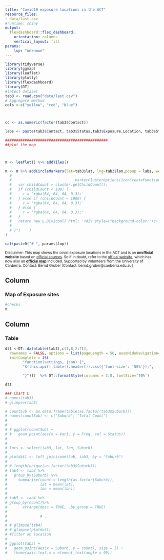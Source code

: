 ```yaml
---
title: "Covid19 exposure locations in the ACT"
resource_files:
- data/last.csv
#runtime: shiny
output:
  flexdashboard::flex_dashboard:
    orientation: columns
    vertical_layout: fill
params:
    lup: "unknown"
---
```


```r
library(tidyverse)
library(ggmap)
library(leaflet)
library(plotly)
library(flexdashboard)
library(DT)
#latest dataset
tab3 <- read.csv("data/last.csv")
# Aggregate method
cols <-c("yellow", "red", "blue")



cc <- as.numeric(factor(tab3$Contact))

labs <- paste(tab3$Contact, tab3$Status,tab3$Exposure.Location, tab3$Street, tab3$Suburb, tab3$Date,tab3$Arrival.Time, tab3$Departure.Time, tab3$doubles, sep="<br/>") 

###############################################
##plot the map



m <- leaflet() %>% addTiles()

m <- m %>% addCircleMarkers(lat=tab3$lat, lng=tab3$lon,popup = labs, weight=0.5, color = cols[cc], radius = 5 , fillOpacity = 0.8) %>% addCircleMarkers(lat=tab3$lat, lng=tab3$lon,popup = labs, weight=0.5, color = cols[cc], radius = 5 , fillOpacity = 0.8
  #                                                                                                                                                       , clusterOptions =  
  #                             markerClusterOptions(iconCreateFunction=JS("function (cluster) {    
  #   var childCount = cluster.getChildCount();  
  #   if (childCount < 100) {  
  #     c = 'rgba(64, 64, 64, 0.3);'
  #   } else if (childCount < 1000) {  
  #     c = 'rgba(64, 64, 64, 0.3);'  
  #   } else { 
  #     c = 'rgba(64, 64, 64, 0.3);'  
  #   }    
  #   return new L.DivIcon({ html: '<div style=\"background-color:'+c+'\"><span>' + childCount + '</span></div>', className: 'marker-cluster', iconSize: new L.Point(40, 40) });
  # 
  # }")    )
)
```

```r

cat(paste0("# ", params$lup))

```

<sup>Disclaimer: This map shows the covid exposure locations in the ACT and is an **unofficial website** based on [official sources](https://www.covid19.act.gov.au/act-status-and-response/act-covid-19-exposure-locations). So if in doubt, refer to the [offical website](https://www.covid19.act.gov.au/act-status-and-response/act-covid-19-exposure-locations), which has now also an [**official map**](https://www.covid19.act.gov.au/act-status-and-response/act-covid-19-exposure-locations/map#Map-of-ACT-exposure-locations) included. Supported by Volunteers from the University of Canberra. Contact: Bernd Gruber [Contact: bernd.gruber@canberra.edu.au]</sup>

Column {data-width=450}
-----------------------------------------------------------------------

### Map of Exposure sites

```r

#checks 
m


```

Column {data-width=350}
-----------------------------------------------------------------------

### Table

```r
dtt <-DT::datatable(tab3[,c(1,8,2:7)],
  rownames = FALSE, options = list(pageLength = 50, ausoHideNavigation=TRUE, 
  initComplete = JS(
        "function(settings, json) {",
        "$(this.api().table().header()).css({'font-size': '50%'});",

        "}")))  %>% DT::formatStyle(columns = 1:8, fontSize='70%') 

dtt

```



```r

### Chart C
# names(tab3)
# glimpse(tab3)

# countSub <- as.data.frame(table(as.factor(tab3$Suburb)))
# names(countSub) <- c("Suburb", "Total Count")
# 
# 
# # ggplot(countSub) + 
# #   geom_point(aes(x = Var1, y = Freq, col = Status))
# 
# 
# locs <- select(tab3, lat, lon, Suburb)
# 
# plotdat1 <- left_join(countSub, tab3, by = "Suburb")
# 
# # length(unique(as.factor(tab3$Suburb)))
# tab4 <- tab3 %>%
#   group_by(Suburb) %>%
#     summarise(count = length(as.factor(Suburb)),
#               lat = mean(lat),
#               lon = mean(lon)) 
# 
# tab5 <- tab4 %>%
# group_by(count)%>%
#       arrange(desc = TRUE, .by_group = TRUE)
#               
#               # ,
# 
# # glimpse(tab4)
# # glimpse(plotdat1)
# #filter on location
# 
# ggplot(tab5) + 
#   geom_point(aes(x = Suburb, y = count), size = 3) + 
#   theme(axis.text.x = element_text(angle = 90))
```


